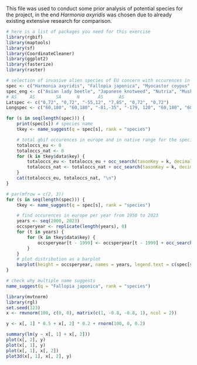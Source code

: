 This file was used to conduct some prior analysis of potential species for the project, in the end *Harmonia axyridis* was chosen due to already existing extensive research for comparison.
```{r, message = FALSE}
# here is a list of packages you need for this exercise
library(rgbif)
library(maptools)
library(sf)
library(CoordinateCleaner)
library(ggplot2)
library(fasterize)
library(raster)
```

```{r species}
# selection of invasive alien species of EU concern with occurences in austria from EASIN (+ others from other research)
spec <- c("Harmonia axyridis", "Fallopia japonica", "Myocastor coypus", "Ondatra zibethicus", "Tamias sibiricus", "Vespa velutina") # velutina nigrithorax
spec_eng <- c("Asian lady beetle", "Japanese knotweed", "Nutria", "Muskrat", "Siberian chipmunk", "Asian hornet")
# AS     AS        SA      N       AS      AS
Latspec <- c("0,72", "0,72", "-55,12", "7,85", "0,72", "0,72")
Longspec <- c("60,180", "60,180", "-81,-35", "-179, 120", "60,180", "60,180")

for (s in seq(length(spec))) {
    print(spec[s]) # species name
    tkey <- name_suggest(q = spec[s], rank = "species")

    # total gbif occurences in europe and in native range for the species per taxon key
    totaloccs_eu <- 0
    totaloccs_nat <- 0
    for (k in tkey$data$key) {
        totaloccs_eu <- totaloccs_eu + occ_search(taxonKey = k, decimalLatitude = "35,72", decimalLongitude = "-25,65")$meta$count
        totaloccs_nat <- totaloccs_nat + occ_search(taxonKey = k, decimalLatitude = Latspec[s], decimalLongitude = Longspec[s])$meta$count
    }
    cat(totaloccs_eu, totaloccs_nat, "\n")
}
```
```{r time distribution}
# par(mfrow = c(2, 3))
for (s in seq(length(spec))) {
    tkey <- name_suggest(q = spec[s], rank = "species")

    # find occurences in europe per year from 1950 to 2023
    years <- seq(2000, 2023)
    occsperyear <- replicate(length(years), 0)
    for (t in years) {
        for (k in tkey$data$key) {
            occsperyear[t - 1999] <- occsperyear[t - 1999] + occ_search(taxonKey = k, year = t, decimalLatitude = "35,72", decimalLongitude = "-25,65")$meta$count
        }
    }
    # plot distribution as a barplot
    barplot(height = occsperyear, names = years, legend.text = c(spec[s], spec_eng[s]))
}
```

```{r}
# check why multiple name suggests
name_suggest(q = "Fallopia japonica", rank = "species")
```

```{r}
library(mvtnorm)
library(rgl)
set.seed(123)
x <- rmvnorm(100, c(0, 0), matrix(c(1, -0.8, -0.8, 1), ncol = 2))

y <- x[, 1] * 0.5 + x[, 2] * 0.2 + rnorm(100, 0, 0.2)

summary(lm(y ~ x[, 1] + x[, 2]))
plot(x[, 2], y)
plot(x[, 1], y)
plot(x[, 1], x[, 2])
plot3d(x[, 1], x[, 2], y)
```